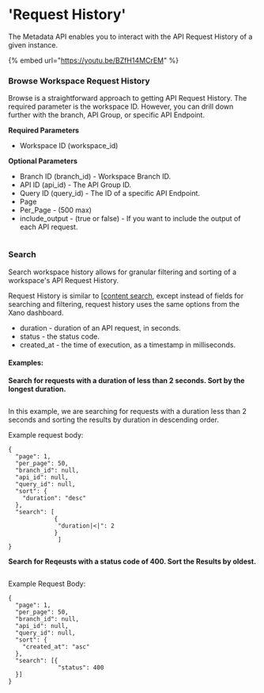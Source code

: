# 'Request History'

The Metadata API enables you to interact with the API Request History of a given instance.

{% embed url="https://youtu.be/BZfH14MCrEM" %}

### Browse Workspace Request History

Browse is a straightforward approach to getting API Request History. The required parameter is the workspace ID. However, you can drill down further with the branch, API Group, or specific API Endpoint.

**Required Parameters**

* Workspace ID (workspace\_id)

**Optional Parameters**

* Branch ID (branch\_id) - Workspace Branch ID.
* API ID (api\_id) - The API Group ID.
* Query ID (query\_id) - The ID of a specific API Endpoint.
* Page
* Per\_Page - (500 max)
* include\_output - (true or false) - If you want to include the output of each API request.

<figure><img src="../..//assets/CleanShot 2023-04-24 at 15.37.23.png" alt="" /><figcaption></figcaption></figure>

### Search

Search workspace history allows for granular filtering and sorting of a workspace's API Request History.

Request History is similar to [[content search](content.md#search-and-browse-content), except instead of fields for searching and filtering, request history uses the same options from the Xano dashboard.

* duration - duration of an API request, in seconds.
* status - the status code.
* created\_at - the time of execution, as a timestamp in milliseconds.

#### Examples:

**Search for requests with a duration of less than 2 seconds. Sort by the longest duration.**

<figure><img src="../..//assets/CleanShot 2023-04-21 at 11.19.45.png" alt="" /><figcaption></figcaption></figure>

In this example, we are searching for requests with a duration less than 2 seconds and sorting the results by duration in descending order.

Example request body:

```
{
  "page": 1,
  "per_page": 50,
  "branch_id": null,
  "api_id": null,
  "query_id": null,
  "sort": {
    "duration": "desc"
  },
  "search": [
             {
              "duration|<|": 2
             }
              ]
}
```



**Search for Reqeusts with a status code of 400. Sort the Results by oldest.**

<figure><img src="../..//assets/CleanShot 2023-04-24 at 15.43.47.png" alt="" /><figcaption></figcaption></figure>

Example Request Body:

```
{
  "page": 1,
  "per_page": 50,
  "branch_id": null,
  "api_id": null,
  "query_id": null,
  "sort": {
    "created_at": "asc"
  },
  "search": [{
              "status": 400
  }]
}
```